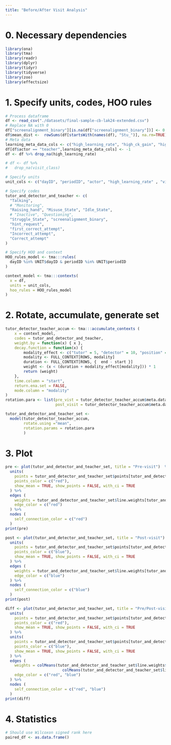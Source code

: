 ```yaml
---
title: "Before/After Visit Analysis"
---
```

# 0. Necessary dependencies
```r
library(ona)
library(tma)
library(readr)
library(dplyr)
library(tidyr)
library(tidyverse)
library(zoo)
library(effectsize)
```
# 1. Specify units, codes, HOO rules
```r
# Process dataframe
df <- read_csv("./datasets/final-sample-cb-lak24-extended.csv")
# Replace NA with 0
df["screenalignment_binary"][is.na(df["screenalignment_binary"])] <- 0
df$mean_dist <-  rowSums(df[startsWith(names(df), "Stu_")], na.rm=TRUE)
# Meta data
learning_meta_data_cols <- c("high_learning_rate", "high_ck_gain", "high_pk_gain", "high_ck_pre", "high_pk_pre")
df[df$actor == "teacher",learning_meta_data_cols] <- -1
df <- df %>% drop_na(high_learning_rate)

# df <- df %>%
#   drop_na(visit_class)

# Specify units
unit_cols <- c("dayID", "periodID", "actor", "high_learning_rate" , "visit_class") # ask yeyu abt this

# Specify codes
tutor_and_detector_and_teacher <- c(
  "Talking", 
  # "Monitoring",
  "Raising_hand", "Misuse_State", "Idle_State", 
  # "Inactive", "Questioning",
  "Struggle_State", "screenalignment_binary", 
  "hint_request", 
  "first_correct_attempt",
  "Incorrect_attempt",
  "Correct_attempt"
)

# Specify HOO and context
HOO_rules_model <- tma:::rules(
  dayID %in% UNIT$dayID & periodID %in% UNIT$periodID
)

context_model <- tma:::contexts(
  x = df,
  units = unit_cols,
  hoo_rules = HOO_rules_model
)
```
# 2. Rotate, accumulate, generate set
```r
tutor_detector_teacher_accum <- tma:::accumulate_contexts (
    x = context_model,
    codes = tutor_and_detector_and_teacher,
    weight.by = function(x) { x },
    decay.function = function(x) {
        modality_effect <- c("tutor" = 5, "detector" = 10, "position" = 15, "observation" = 20)
        modality <- FULL_CONTEXT[ROWS, modality]
        duration <- FULL_CONTEXT[ROWS, {  end - start }]
        weight <- (x < (duration + modality_effect[modality])) * 1
        return (weight)
    },
    time.column = "start", 
    return.ena.set = FALSE,
    mode.column = "modality"
) 
rotation.para <- list(pre_vist = tutor_detector_teacher_accum$meta.data$visit_class == -1, 
                      post_visit = tutor_detector_teacher_accum$meta.data$visit_class == 1)

tutor_and_detector_and_teacher_set <-
  model(tutor_detector_teacher_accum,                                
        rotate.using ="mean",                  
        rotation.params = rotation.para  
        )
```
# 3. Plot 
```r
pre <- plot(tutor_and_detector_and_teacher_set, title = "Pre-visit")  %>%  
  units(
    points = tutor_and_detector_and_teacher_set$points[tutor_and_detector_and_teacher_set$points$visit_class == -1,], 
    points_color = c("red"),
    show_mean = TRUE, show_points = FALSE, with_ci = TRUE
  ) %>%
  edges (
    weights = tutor_and_detector_and_teacher_set$line.weights[tutor_and_detector_and_teacher_set$points$visit_class == -1], 
    edge_color = c("red")
  ) %>%
  nodes (
    self_connection_color = c("red")
  )
print(pre)

post <- plot(tutor_and_detector_and_teacher_set, title = "Post-visit")  %>% 
  units(
    points = tutor_and_detector_and_teacher_set$points[tutor_and_detector_and_teacher_set$points$visit_class == 1,], 
    points_color = c("blue"),
    show_mean = TRUE, show_points = FALSE, with_ci = TRUE
  ) %>%
  edges (
    weights = tutor_and_detector_and_teacher_set$line.weights[tutor_and_detector_and_teacher_set$points$visit_class == 1], 
    edge_color = c("blue")
  ) %>%
  nodes (
    self_connection_color = c("blue")
  )
print(post)

diff <- plot(tutor_and_detector_and_teacher_set, title = "Pre/Post-visit Subtracted")  %>%
  units(
    points = tutor_and_detector_and_teacher_set$points[tutor_and_detector_and_teacher_set$points$visit_class == -1,], 
    points_color = c("red"),
    show_mean = TRUE, show_points = FALSE, with_ci = TRUE
  ) %>%
  units(
    points = tutor_and_detector_and_teacher_set$points[tutor_and_detector_and_teacher_set$points$visit_class == 1,], 
    points_color = c("blue"),
    show_mean = TRUE, show_points = FALSE, with_ci = TRUE
  ) %>%
  edges (
    weights = colMeans(tutor_and_detector_and_teacher_set$line.weights$visit_class$`-1`) -
                         colMeans(tutor_and_detector_and_teacher_set$line.weights$visit_class$`1`), 
    edge_color = c("red", "blue")
  ) %>%
  nodes (
    self_connection_color = c("red", "blue")
  )
print(diff)
```
# 4. Statistics
```r
# Should use Wilcoxon signed rank here
paired_df <- as.data.frame() 
  
```





